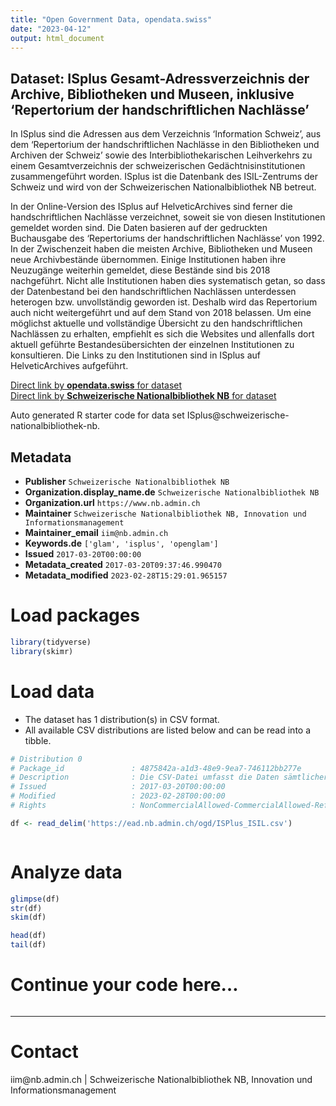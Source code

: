 ```yaml
---
title: "Open Government Data, opendata.swiss"
date: "2023-04-12"
output: html_document
---
```


## Dataset: ISplus Gesamt-Adressverzeichnis der Archive, Bibliotheken und Museen, inklusive 'Repertorium der handschriftlichen Nachlässe'

In ISplus sind die Adressen aus dem Verzeichnis 'Information Schweiz', aus dem 'Repertorium der handschriftlichen Nachlässe in den Bibliotheken und Archiven der Schweiz' sowie des Interbibliothekarischen Leihverkehrs zu einem Gesamtverzeichnis der schweizerischen Gedächtnisinstitutionen zusammengeführt worden. ISplus ist die Datenbank des ISIL-Zentrums der Schweiz und wird von der Schweizerischen Nationalbibliothek NB betreut.  

In der Online-Version des ISplus auf HelveticArchives sind ferner die handschriftlichen Nachlässe verzeichnet, soweit sie von diesen Institutionen gemeldet worden sind. Die Daten basieren auf der gedruckten Buchausgabe des 'Repertoriums der handschriftlichen Nachlässe' von 1992. In der Zwischenzeit haben die meisten Archive, Bibliotheken und Museen neue Archivbestände übernommen. Einige Institutionen haben ihre Neuzugänge weiterhin gemeldet, diese Bestände sind bis 2018 nachgeführt. Nicht alle Institutionen haben dies systematisch getan, so dass der Datenbestand bei den handschriftlichen Nachlässen unterdessen heterogen bzw. unvollständig geworden ist. Deshalb wird das Repertorium auch nicht weitergeführt und auf dem Stand von 2018 belassen. Um eine möglichst aktuelle und vollständige Übersicht zu den handschriftlichen Nachlässen zu erhalten, empfiehlt es sich die Websites und allenfalls dort aktuell geführte Bestandesübersichten der einzelnen Institutionen zu konsultieren. Die Links zu den Institutionen sind in ISplus auf HelveticArchives aufgeführt.

[Direct link by **opendata.swiss** for dataset](https://opendata.swiss/de/dataset/isplus)<br>
[Direct link by **Schweizerische Nationalbibliothek NB** for dataset](https://www.helveticarchives.ch/isplus.aspx)

Auto generated R starter code for data set ISplus@schweizerische-nationalbibliothek-nb.

## Metadata

- **Publisher** `Schweizerische Nationalbibliothek NB`
- **Organization.display_name.de** `Schweizerische Nationalbibliothek NB`
- **Organization.url** `https://www.nb.admin.ch`
- **Maintainer** `Schweizerische Nationalbibliothek NB, Innovation und Informationsmanagement`
- **Maintainer_email** `iim@nb.admin.ch`
- **Keywords.de** `['glam', 'isplus', 'openglam']`
- **Issued** `2017-03-20T00:00:00`
- **Metadata_created** `2017-03-20T09:37:46.990470`
- **Metadata_modified** `2023-02-28T15:29:01.965157`


# Load packages

```r

library(tidyverse)
library(skimr)

```

# Load data

-   The dataset has 1 distribution(s) in CSV format.
-   All available CSV distributions are listed below and can be read into a tibble.

```r

# Distribution 0
# Package_id               : 4875842a-a1d3-48e9-9ea7-746112bb277e
# Description              : Die CSV-Datei umfasst die Daten sämtlicher in ISPlus nachgewiesenen Institutionen.   Sie ist für die Nutzung in Excel optimiert.
# Issued                   : 2017-03-20T00:00:00
# Modified                 : 2023-02-28T00:00:00
# Rights                   : NonCommercialAllowed-CommercialAllowed-ReferenceNotRequired

df <- read_delim('https://ead.nb.admin.ch/ogd/ISPlus_ISIL.csv')



```

# Analyze data

```r

glimpse(df)
str(df)
skim(df)

head(df)
tail(df)

```

# Continue your code here...

```r

```

------------------------------------------------------------------------

# Contact

iim@nb.admin.ch | Schweizerische Nationalbibliothek NB, Innovation und Informationsmanagement
